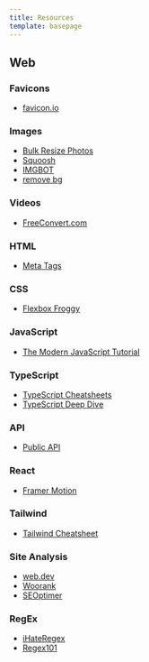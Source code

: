 ```yaml
---
title: Resources
template: basepage
---
```


## Web

### Favicons

-   [favicon.io](https://favicon.io)

### Images

-   [Bulk Resize Photos](https://bulkresizephotos.com/en)
-   [Squoosh](https://squoosh.app/)
-   [IMGBOT](https://www.imgbot.ai/)
-   [remove bg](https://www.remove.bg/)

### Videos

-   [FreeConvert.com](https://www.freeconvert.com/video-compressor)

### HTML

-   [Meta Tags](https://metatags.io/)

### CSS

-   [Flexbox Froggy](https://flexboxfroggy.com/)

### JavaScript

-   [The Modern JavaScript Tutorial](https://javascript.info/)

### TypeScript

-   [TypeScript Cheatsheets](https://github.com/typescript-cheatsheets)
-   [TypeScript Deep Dive](https://basarat.gitbook.io/typescript/)

### API

-   [Public API](https://public-apis.xyz/)

### React

-   [Framer Motion](https://www.framer.com/motion/)

### Tailwind

-   [Tailwind Cheatsheet](https://nerdcave.com/tailwind-cheat-sheet)

### Site Analysis

-   [web.dev](https://web.dev/measure)
-   [Woorank](https://www.woorank.com/en/)
-   [SEOptimer](https://www.seoptimer.com/)

### RegEx

-   [iHateRegex](https://ihateregex.io/)
-   [Regex101](https://regex101.com/)
